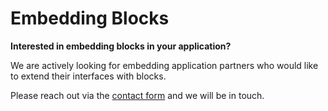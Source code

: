 # Embedding Blocks

**Interested in embedding blocks in your application?**

We are actively looking for embedding application partners who would like to extend their interfaces with blocks.

Please reach out via the [contact form](/contact) and we will be in touch.
